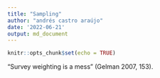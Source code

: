 ```yaml
---
title: "Sampling"
author: "andrés castro araújo"
date: '2022-06-21'
output: md_document
---
```


```r
knitr::opts_chunk$set(echo = TRUE)
```

"Survey weighting is a mess" (Gelman 2007, 153).

